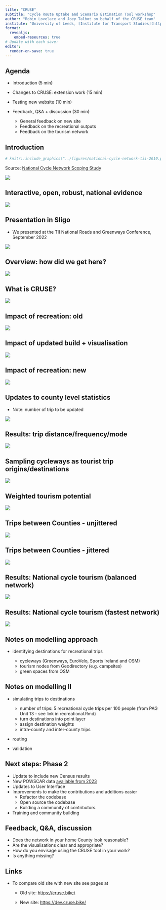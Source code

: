 ```yaml
---
title: "CRUSE"
subtitle: "Cycle Route Uptake and Scenario Estimation Tool workshop"
author: "Robin Lovelace and Joey Talbot on behalf of the CRUSE team"
institute: "University of Leeds, [Institute for Transport Studies](https://environment.leeds.ac.uk/transport)"
format:
  revealjs:
    embed-resources: true
# Update with each save:
editor:
  render-on-save: true
---
```


## Agenda

-   Introduction (5 min)

-   Changes to CRUSE: extension work (15 min)

-   Testing new website (10 min)

-   Feedback, Q&A + discussion (30 min)

    -   General feedback on new site
    -   Feedback on the recreational outputs
    -   Feedback on the tourism network

## Introduction

```r
# knitr::include_graphics("../figures/national-cycle-network-tii-2010.png")
```

<!-- ![](../figures/national-cycle-network-tii-2010.png) -->

Source: [National Cycle Network Scoping Study](https://www.eltis.org/sites/default/files/case-studies/documents/2012_12_27_final_ncnscopingstudyaugust201011.pdf)

![](images/paste-4.png)

## Interactive, open, robust, national evidence

<!-- Source: [demo tourist network](https://rpubs.com/RobinLovelace/1115449) -->

<!-- ![](images/paste-8.png) -->

![](images/cruse-website.png)

## Presentation in Sligo

-   We presented at the TII National Roads and Greenways Conference, September 2022

![](images/paste-17.png)

## Overview: how did we get here?

![](images/paste-2.png)

## What is CRUSE?

![](images/paste-3.png)

## Impact of recreation: old

![](images/paste-7.png)

## Impact of updated build + visualisation

![](images/paste-5.png)

## Impact of recreation: new

![](images/paste-6.png)

## Updates to county level statistics

-   Note: number of trip to be updated

![](images/paste-9.png)

## Results: trip distance/frequency/mode

![](images/paste-10.png)

## Sampling cycleways as tourist trip origins/destinations

![](images/paste-14.png)

## Weighted tourism potential

![](images/paste-16.png)

## Trips between Counties - unjittered

![](images/paste-15.png)

## Trips between Counties - jittered

![](images/paste-13.png)

## Results: National cycle tourism (balanced network)

![](images/paste-11-resized.png)

## Results: National cycle tourism (fastest network)

![](images/paste-12.png)

## Notes on modelling approach

-   identifying destinations for recreational trips

    -   cycleways (Greenways, EuroVelo, Sports Ireland and OSM)
    -   tourism nodes from Geodirectory (e.g. campsites)
    -   green spaces from OSM

## Notes on modelling II

-   simulating trips to destinations

    -   number of trips: 5 recreational cycle trips per 100 people (from PAG Unit 13 - see link in recreational.Rmd)
    -   turn destinations into point layer
    -   assign destination weights
    -   intra-county and inter-county trips

-   routing

-   validation <!-- -   strava -->

## Next steps: Phase 2

-   Update to include new Census results
-   New POWSCAR data [available from 2023](https://www.cso.ie/en/census/census2022/powscar/)
-   Updates to User Interface
-   Improvements to make the contributions and additions easier
    -   Refactor the codebase
    -   Open source the codebase
    -   Building a community of contributors
-   Training and community building

## Feedback, Q&A, discussion

-   Does the network in your home County look reasonable?
-   Are the visualisations clear and appropriate?
-   How do you envisage using the CRUSE tool in your work?
-   Is anything missing?

## Links

-   To compare old site with new site see pages at

    -   Old site: <https://cruse.bike/>

    -   New site: [https://dev.cruse.bike/](https://cruse.bike/){.uri}